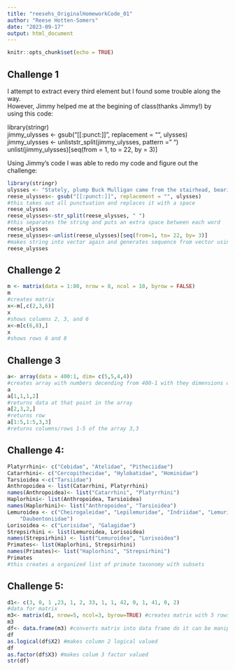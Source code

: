 ```yaml
---
title: "reesehs_OriginalHomeworkCode_01"
author: "Reese Hotten-Somers"
date: "2023-09-17"
output: html_document
---
```


```r
knitr::opts_chunk$set(echo = TRUE)
```

## Challenge 1

I attempt to extract every third element but I found some trouble along the way.  
However, Jimmy helped me at the begining of class(thanks Jimmy!) by using this code:  

library(stringr)  
jimmy_ulysses <- gsub("[[:punct:]]", replacement = "", ulysses)  
jimmy_ulysses <- unliststr_split(jimmy_ulysses, pattern = " ")  
unlist(jimmy_ulysses)[seq(from = 1, to = 22, by = 3)]  

Using Jimmy's code I was able to redo my code and figure out the challenge:  
```r
library(stringr)
ulysses <- "Stately, plump Buck Mulligan came from the stairhead, bearing a bowl of lather on which a mirror and a razor lay crossed."
reese_ulysses<- gsub("[[:punct:]]", replacement = "", ulysses)
#this takes out all punctuation and replaces it with a space
reese_ulysses
reese_ulysses<-str_split(reese_ulysses, " ")
#this separates the string and puts an extra space between each word
reese_ulysses
reese_ulysses<-unlist(reese_ulysses)[seq(from=1, to= 22, by= 3)]
#makes string into vector again and generates sequence from vector using every 3 words
reese_ulysses
```


## Challenge 2
```r
m <- matrix(data = 1:80, nrow = 8, ncol = 10, byrow = FALSE)
m
#creates matrix
x<-m[,c(2,3,6)]
x
#shows columns 2, 3, and 6
x<-m[c(6,8),]
x
#shows rows 6 and 8
```



## Challenge 3
```r
a<- array(data = 400:1, dim= c(5,5,4,4))
#creates array with numbers decending from 400-1 with they dimensions of 5,5,4,4
a 
a[1,1,1,2]
#returns data at that point in the array
a[2,3,2,]
#returns row
a[1:5,1:5,3,3]
#returns columns/rows 1-5 of the array 3,3
```


## Challenge 4:
```r
Platyrrhini<- c("Cebidae", "Atelidae", "Pitheciidae")
Catarrhini<- c("Cercopithecidae", "Hylobatidae", "Hominidae")
Tarsioidea <-c("Tarsiidae")
Anthropoidea <- list(Catarrhini, Platyrrhini)
names(Anthropoidea)<- list("Catarrhini", "Platyrrhini")
Haplorhini<- list(Anthropoidea, Tarsioidea)
names(Haplorhini)<- list("Anthropoidea", "Tarsioidea")
Lemuroidea <- c("Cheirogaleidae", "Lepilemuridae", "Indriidae", "Lemuridae",
    "Daubentoniidae")
Lorisoidea <- c("Lorisidae", "Galagidae")
Strepsirhini <- list(Lemuroidea, Lorisoidea)
names(Strepsirhini) <- list("Lemuroidea", "Lorisoidea")
Primates<- list(Haplorhini, Strepsirhini)
names(Primates)<- list("Haplorhini", "Strepsirhini")
Primates
#this creates a organized list of primate taxonomy with subsets 
```



## Challenge 5:
```r
d1<- c(3, 0, 1 ,23, 1, 2, 33, 1, 1, 42, 0, 1, 41, 0, 2) 
#data for matrix
m3<- matrix(d1, nrow=5, ncol=3, byrow=TRUE) #creates matrix with 5 rows/3 colums using d1 as data
m3
df<- data.frame(m3) #converts matrix into data frame do it can be manipulated differently
df
as.logical(df$X2) #makes column 2 logical valued
df
as.factor(df$X3) #makes colum 3 factor valued
str(df)
```
